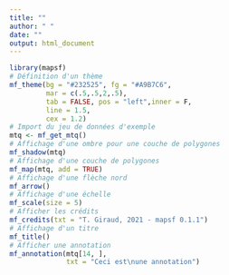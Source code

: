 ```yaml
---
title: ""
author: " "
date: ""
output: html_document
---
```


```r
library(mapsf)
# Définition d'un thème
mf_theme(bg = "#232525", fg = "#A9B7C6",
         mar = c(.5,.5,2,.5),
         tab = FALSE, pos = "left",inner = F,
         line = 1.5,
         cex = 1.2)
# Import du jeu de données d'exemple
mtq <- mf_get_mtq()
# Affichage d'une ombre pour une couche de polygones
mf_shadow(mtq)
# Affichage d'une couche de polygones
mf_map(mtq, add = TRUE)
# Affichage d'une flèche nord
mf_arrow()
# Affichage d'une échelle
mf_scale(size = 5)
# Afficher les crédits
mf_credits(txt = "T. Giraud, 2021 - mapsf 0.1.1")
# Affichage d'un titre
mf_title()
# Afficher une annotation
mf_annotation(mtq[14, ],
              txt = "Ceci est\nune annotation")

```
